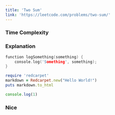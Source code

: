 ```yaml
---
title: 'Two Sum'
link: 'https://leetcode.com/problems/two-sum/'
---
```


### Time Complexity

### Explanation
```cpp
function logSomething(something) {
    console.log('Something', something);
}
```

```ruby
require 'redcarpet'
markdown = Redcarpet.new("Hello World!")
puts markdown.to_html
```

~~~js
console.log(1)
~~~
### Nice